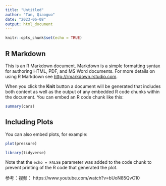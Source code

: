 ```yaml
---
title: "Untitled"
author: "Tan, Qiaoguo"
date: "2023-06-08"
output: html_document
---
```


```r
knitr::opts_chunk$set(echo = TRUE)
```



## R Markdown

This is an R Markdown document. Markdown is a simple formatting syntax for authoring HTML, PDF, and MS Word documents. For more details on using R Markdown see <http://rmarkdown.rstudio.com>.

When you click the **Knit** button a document will be generated that includes both content as well as the output of any embedded R code chunks within the document. You can embed an R code chunk like this:

```r
summary(cars)
```

## Including Plots

You can also embed plots, for example:

```r
plot(pressure)

library(tidyverse)


```

Note that the `echo = FALSE` parameter was added to the code chunk to prevent printing of the R code that generated the plot.


参考：视频： https://www.youtube.com/watch?v=bUoN85QvC10